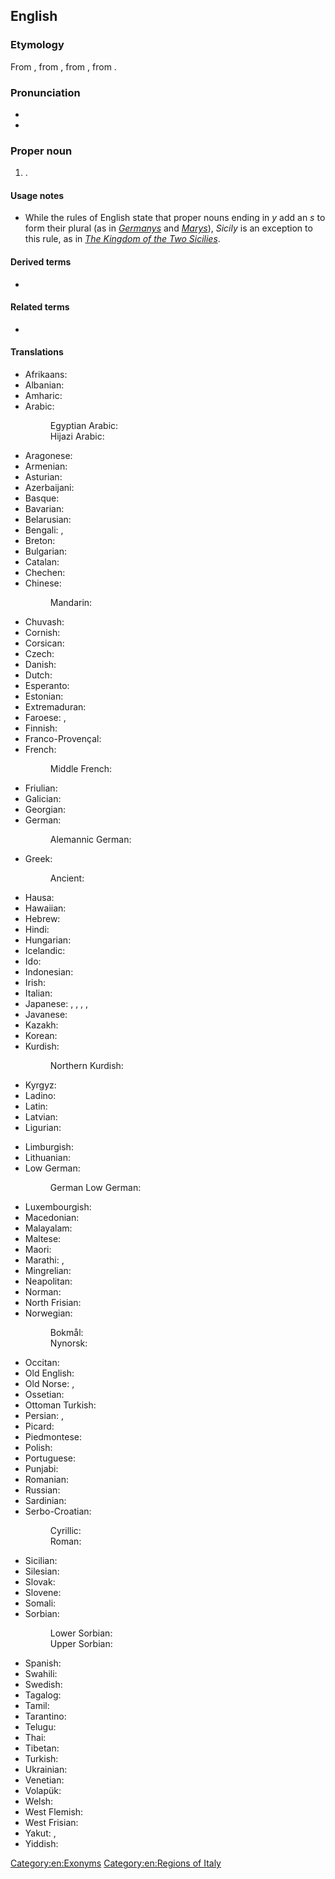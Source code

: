 ==English==

===Etymology===
From {{der|en|it|Sicilia}}, from {{der|en|la|Sicilia|}}, from {{der|en|grc|Σικελία|}}, from {{m|grc|Σίκελος||{{w|Sicels}}}}.

===Pronunciation===
* {{IPA|en|/ˈsɪsɨli/}}
* {{audio|en|LL-Q1860 (eng)-Vealhurl-Sicily.wav|Audio (Southern England)}}

===Proper noun===
{{wikipedia}}
{{en-proper noun|Sicilies}} {{qualifier|see usage notes below}}

# {{place|en|autonomous region/and/island|c/Italy}}.

====Usage notes====
* While the rules of English state that proper nouns ending in ''y'' add an ''s'' to form their plural (as in ''[[Germany]]s'' and ''[[Mary]]s''), ''Sicily'' is an exception to this rule, as in ''[[w:Kingdom of the Two Sicilies|The Kingdom of the Two Sicilies]]''.

====Derived terms====
* {{l|en|Sicilian}}
====Related terms====
* {{l|en|Sicel}}
====Translations====
{{trans-top|island}}
* Afrikaans: {{t|af|Sisilië}}
* Albanian: {{t|sq|Siçilia|f}}
* Amharic: {{t|am|ሲኪልያ}}
* Arabic: {{t|ar|صِقِلِّيَّة|f}}
*: Egyptian Arabic: {{t|arz|سيسيليا|f|tr=sisilia|sc=Arab}}
*: Hijazi Arabic: {{t|acw|صِقِلِّيَّة|f|tr=ṣigilliya}}
* Aragonese: {{t|an|Secilia|f}}
* Armenian: {{t|hy|Սիցիլիա}}
* Asturian: {{t|ast|Sicilia|f}}
* Azerbaijani: {{t|az|Siciliya}}
* Basque: {{t|eu|Sizilia}}
* Bavarian: {{t|bar|Sizilien|n}}
* Belarusian: {{t|be|Сыцылія|f}}
* Bengali: {{t|bn|সিসিলি}}, {{t|bn|সিকিল্লি}}
* Breton: {{t|br|Sikilia|f}}
* Bulgarian: {{t|bg|Сицилия|f}}
* Catalan: {{t+|ca|Sicília|f}}
* Chechen: {{t|ce|Сицили}}
* Chinese:
*: Mandarin: {{t+|cmn|西西里|tr=Xixīlǐ|sc=Hani}}
* Chuvash: {{t|cv|Сицили}}
* Cornish: {{t|kw|Sisili|f}}
* Corsican: {{t|co|Sicilia|f}}
* Czech: {{t+|cs|Sicílie|f}}
* Danish: {{t|da|Sicilien}}
* Dutch: {{t+|nl|Sicilië|n}}
* Esperanto: {{t|eo|Sicilio}}
* Estonian: {{t|et|Sitsiilia}}
* Extremaduran: {{t|ext|Sicília|f}}
* Faroese: {{t|fo|Sikiloy|f}}, {{t|fo|Sisilia|f}}
* Finnish: {{t+|fi|Sisilia}}
* Franco-Provençal: {{t|frp|Secila|f}}
* French: {{t+|fr|Sicile|f}}
*: Middle French: {{t|frm|Sycile|f}}
* Friulian: {{t|fur|Sicilie|f}}
* Galician: {{t+|gl|Sicilia|f}}
* Georgian: {{t|ka|სიცილია}}
* German: {{t+|de|Sizilien|n}}
*: Alemannic German: {{t|gsw|Sizilie|n}}
* Greek: {{t+|el|Σικελία|f}}
*: Ancient: {{t|grc|Σικελία|f}}
* Hausa: {{t|ha|Sisiliya}}
* Hawaiian: {{t|haw|Kikilia}}
* Hebrew: {{t|he|סִיצִילְיָה|f}}
* Hindi: {{t|hi|सिसिली}}
* Hungarian: {{t+|hu|Szicília}}
* Icelandic: {{t|is|Sikiley|f}}
* Ido: {{t+|io|Sicilia}}
* Indonesian: {{t|id|Sisilia}}
* Irish: {{t|ga|Sicil|f|alt=An tSicil}}
* Italian: {{t+|it|Sicilia|f}}
* Japanese: {{t|ja|シチリア|tr=Shichiria}}, {{t|ja|シチリア州|tr=Shichiria-shū}} {{q|region}}, {{t|ja|シチリア島|tr=Shichiria-tō}} {{q|island}}, {{t|ja|シシリー|tr=Shishirī}}, {{t|ja|シシリー島|tr=Shishirī-tō}}
* Javanese: {{t|jv|Sisilia}}
* Kazakh: {{t|kk|Сицилия}}
* Korean: {{t|ko|^시실리}}
* Kurdish:
*: Northern Kurdish: {{t+|kmr|Sîcîlya|f}}
* Kyrgyz: {{t+|ky|Сицилия}}
* Ladino: {{t|lad|Sisilia|f}}
* Latin: {{t+|la|Sicilia|f}}
* Latvian: {{t|lv|Sicīlija|f}}
* Ligurian: {{t|lij|Siçilia|f}}
{{trans-mid}}
* Limburgish: {{t|li|Sicilië|n}}
* Lithuanian: {{t|lt|Sicilija|f}}
* Low German:
*: German Low German: {{t|nds-de|Sizilien|n}}
* Luxembourgish: {{t|lb|Sizilien|n}}
* Macedonian: {{t|mk|Сицилија|f}}
* Malayalam: {{t|ml|സിസിലി}}
* Maltese: {{t|mt|Sqallija|m}}
* Maori: {{t|mi|Hihirī}}
* Marathi: {{t|mr|सिसिली}}, {{t|mr|सिचिल्या}}
* Mingrelian: {{t|xmf|სიცილია}}
* Neapolitan: {{t|nap|Sicilia|f}}
* Norman: {{t|nrf|Sicile|f}}
* North Frisian: {{t|frr|Siziilien|n}}
* Norwegian:
*: Bokmål: {{t|nb|Sicilia|f}}
*: Nynorsk: {{t|nn|Sicilia|f}}
* Occitan: {{t|oc|Sicília|f}}
* Old English: {{t|ang|Sicilia}}
* Old Norse: {{t|non|Sikiley|f}}, {{t|non|Sikelö}}
* Ossetian: {{t|os|Сицили}}
* Ottoman Turkish: {{t|ota|چچلیا|sc=ota-Arab}}
* Persian: {{t+|fa|سیسیل|tr=sisil}}, {{t|fa|صقلیه|tr=seqliye}}
* Picard: {{t|pcd|Sicile|f}}
* Piedmontese: {{t|pms|Sicilia|f}}
* Polish: {{t+|pl|Sycylia|f}}
* Portuguese: {{t+|pt|Sicília|f}}
* Punjabi: {{t|pa|ਸਿਚੀਲੀਆ}}
* Romanian: {{t|ro|Sicilia|f}}
* Russian: {{t+|ru|Сици́лия|f}}
* Sardinian: {{t|sc|Sitzìlia|f}}
* Serbo-Croatian:
*: Cyrillic: {{t|sh|Сѝцӣлија|f}}
*: Roman: {{t+|sh|Sìcīlija|f}}
* Sicilian: {{t|scn|Sicilia|f}}
* Silesian: {{t|szl|Sycylijo|n}}
* Slovak: {{t|sk|Sicília|f}}
* Slovene: {{t+|sl|Sicílija|f}}
* Somali: {{t|so|Sasiiliya}}
* Sorbian:
*: Lower Sorbian: {{t|dsb|Siciliska|f}}
*: Upper Sorbian: {{t|hsb|Sicilska|f}}
* Spanish: {{t+|es|Sicilia|f}}
* Swahili: {{t|sw|Sisilia}}
* Swedish: {{t+|sv|Sicilien|n}}
* Tagalog: {{t|tl|Sisily}}
* Tamil: {{t|ta|சிசிலி}}
* Tarantino: {{t|roa-tar|Sicilie|f}}
* Telugu: {{t|te|సిసిలీ}}
* Thai: {{t|th|ซิซิลี|tr=sí-sí-lee}}
* Tibetan: {{t|bo|སི་ཅི་ལི་ཡ།}}
* Turkish: {{t+|tr|Sicilya}}
* Ukrainian: {{t|uk|Сици́лія|f}}
* Venetian: {{t|vec|Siciłia|f}}
* Volapük: {{t+|vo|Sikileän}}
* Welsh: {{t|cy|Sisili|f}}
* West Flemish: {{t|vls|Sicilië|n}}
* West Frisian: {{t|fy|Sisylje}}
* Yakut: {{t|sah|Сициилийэ}}, {{t|sah|Сицилия}}
* Yiddish: {{t|yi|סיציליע|f}}
{{trans-bottom}}

[[Category:en:Exonyms]]
[[Category:en:Regions of Italy]]